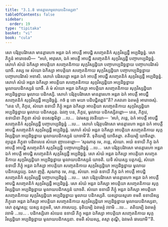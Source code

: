 ```yaml
---
title: "3.1.8 មានត្តារហមូលាយបដិកស្សនា"
tableOfContents: false
sidebar:
  order: 19
type: "tipitaka"
basket: "vi"
book: "cula"
---
```



<DynamicBreadcrumb />

<Division number="112" book="cula">

<Paragraph number="544" book="cula">
សោ បរិវុត្ថបរិវាសោ មានត្តារហោ អន្តរា ឯកំ អាបត្តឹ អាបជ្ជិ សញ្ចេតនិកំ សុក្កវិស្សដ្ឋឹ អប្បដិច្ឆន្នំ. សោ ភិក្ខូនំ អារោចេសិ—  “អហំ, អាវុសោ, ឯកំ អាបត្តឹ អាបជ្ជឹ សញ្ចេតនិកំ សុក្កវិស្សដ្ឋឹ បញ្ចាហប្បដិច្ឆន្នំ. សោហំ សំឃំ ឯកិស្សា អាបត្តិយា សញ្ចេតនិកាយ សុក្កវិស្សដ្ឋិយា បញ្ចាហប្បដិច្ឆន្នាយ បញ្ចាហបរិវាសំ យាចឹ. តស្ស មេ សំឃោ ឯកិស្សា អាបត្តិយា សញ្ចេតនិកាយ សុក្កវិស្សដ្ឋិយា បញ្ចាហប្បដិច្ឆន្នាយ បញ្ចាហបរិវាសំ អទាសិ. សោហំ បរិវសន្តោ អន្តរា ឯកំ អាបត្តឹ អាបជ្ជឹ សញ្ចេតនិកំ សុក្កវិស្សដ្ឋឹ អប្បដិច្ឆន្នំ. សោហំ សំឃំ អន្តរា ឯកិស្សា អាបត្តិយា សញ្ចេតនិកាយ សុក្កវិស្សដ្ឋិយា អប្បដិច្ឆន្នាយ មូលាយបដិកស្សនំ យាចឹ. តំ មំ សំឃោ អន្តរា ឯកិស្សា អាបត្តិយា សញ្ចេតនិកាយ សុក្កវិស្សដ្ឋិយា អប្បដិច្ឆន្នាយ មូលាយ បដិកស្សិ. សោហំ បរិវុត្ថបរិវាសោ មានត្តារហោ អន្តរា ឯកំ អាបត្តឹ អាបជ្ជឹ សញ្ចេតនិកំ សុក្កវិស្សដ្ឋឹ អប្បដិច្ឆន្នំ. កថំ នុ ខោ មយា បដិបជ្ជិតព្ពន៑”តិ? ភគវតោ ឯតមត្ថំ អារោចេសុំ. “តេន ហិ, ភិក្ខវេ, សំឃោ ឧទាយឹ ភិក្ខុំ អន្តរា ឯកិស្សា អាបត្តិយា សញ្ចេតនិកាយ សុក្កវិស្សដ្ឋិយា អប្បដិច្ឆន្នាយ មូលាយ បដិកស្សតុ. ឯវញ្ច បន, ភិក្ខវេ, មូលាយ បដិកស្សិតព្ពោ—
</Paragraph>

<Paragraph number="545" book="cula">
តេន, ភិក្ខវេ, ឧទាយិនា ភិក្ខុនា សំឃំ ឧបសង្កមិត្វា …បេ…  ឯវមស្ស វចនីយោ—  ‘អហំ, ភន្តេ, ឯកំ អាបត្តឹ អាបជ្ជឹ សញ្ចេតនិកំ សុក្កវិស្សដ្ឋឹ បញ្ចាហប្បដិច្ឆន្នំ …បេ…  សោហំ បរិវុត្ថបរិវាសោ មានត្តារហោ អន្តរា ឯកំ អាបត្តឹ អាបជ្ជឹ សញ្ចេតនិកំ សុក្កវិស្សដ្ឋឹ អប្បដិច្ឆន្នំ. សោហំ សំឃំ អន្តរា ឯកិស្សា អាបត្តិយា សញ្ចេតនិកាយ សុក្កវិស្សដ្ឋិយា អប្បដិច្ឆន្នាយ មូលាយបដិកស្សនំ យាចាមី’តិ. ទុតិយម្បិ យាចិតព្ពា. តតិយម្បិ យាចិតព្ពា. ព្យត្តេន ភិក្ខុនា បដិពលេន សំឃោ ញាបេតព្ពោ—
</Paragraph>

</Division>
<Division number="113" book="cula">

<Paragraph number="546" book="cula">
‘សុណាតុ មេ, ភន្តេ, សំឃោ. អយំ ឧទាយី ភិក្ខុ ឯកំ អាបត្តឹ អាបជ្ជិ សញ្ចេតនិកំ សុក្កវិស្សដ្ឋឹ បញ្ចាហប្បដិច្ឆន្នំ …បេ…  សោ បរិវុត្ថបរិវាសោ មានត្តារហោ អន្តរា ឯកំ អាបត្តឹ អាបជ្ជិ សញ្ចេតនិកំ សុក្កវិស្សដ្ឋឹ អប្បដិច្ឆន្នំ. សោ សំឃំ អន្តរា ឯកិស្សា អាបត្តិយា សញ្ចេតនិកាយ សុក្កវិស្សដ្ឋិយា អប្បដិច្ឆន្នាយ មូលាយបដិកស្សនំ យាចតិ. យទិ សំឃស្ស បត្តកល្លំ, សំឃោ ឧទាយឹ ភិក្ខុំ អន្តរា ឯកិស្សា អាបត្តិយា សញ្ចេតនិកាយ សុក្កវិស្សដ្ឋិយា អប្បដិច្ឆន្នាយ មូលាយ បដិកស្សេយ្យ. ឯសា ញត្តិ.
</Paragraph>

<Paragraph number="547" book="cula">
សុណាតុ មេ, ភន្តេ, សំឃោ. អយំ ឧទាយី ភិក្ខុ ឯកំ អាបត្តឹ អាបជ្ជិ សញ្ចេតនិកំ សុក្កវិស្សដ្ឋឹ បញ្ចាហប្បដិច្ឆន្នំ …បេ…  សោ បរិវុត្ថបរិវាសោ មានត្តារហោ អន្តរា ឯកំ អាបត្តឹ អាបជ្ជិ សញ្ចេតនិកំ សុក្កវិស្សដ្ឋឹ អប្បដិច្ឆន្នំ. សោ សំឃំ អន្តរា ឯកិស្សា អាបត្តិយា សញ្ចេតនិកាយ សុក្កវិស្សដ្ឋិយា អប្បដិច្ឆន្នាយ មូលាយបដិកស្សនំ យាចតិ. សំឃោ ឧទាយឹ ភិក្ខុំ អន្តរា ឯកិស្សា អាបត្តិយា សញ្ចេតនិកាយ សុក្កវិស្សដ្ឋិយា អប្បដិច្ឆន្នាយ មូលាយ បដិកស្សតិ. យស្សាយស្មតោ ខមតិ ឧទាយិស្ស ភិក្ខុនោ អន្តរា ឯកិស្សា អាបត្តិយា សញ្ចេតនិកាយ សុក្កវិស្សដ្ឋិយា អប្បដិច្ឆន្នាយ មូលាយបដិកស្សនា, សោ តុណ្ហស្ស; យស្ស នក្ខមតិ, សោ ភាសេយ្យ.
</Paragraph>

<Paragraph number="548" book="cula">
ទុតិយម្បិ ឯតមត្ថំ វទាមិ …បេ…  តតិយម្បិ ឯតមត្ថំ វទាមិ …បេ… .
</Paragraph>

<Paragraph number="549" book="cula">
បដិកស្សិតោ សំឃេន ឧទាយី ភិក្ខុ អន្តរា ឯកិស្សា អាបត្តិយា សញ្ចេតនិកាយ សុក្កវិស្សដ្ឋិយា អប្បដិច្ឆន្នាយ មូលាយបដិកស្សនា. ខមតិ សំឃស្ស, តស្មា តុណ្ហី, ឯវមេតំ ធារយាមី’”តិ.
</Paragraph>
</Division>